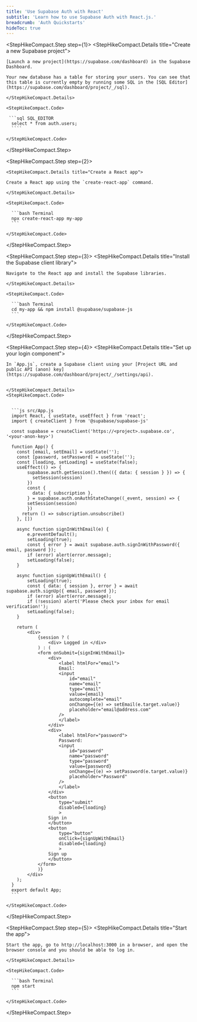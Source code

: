 ```yaml
---
title: 'Use Supabase Auth with React'
subtitle: 'Learn how to use Supabase Auth with React.js.'
breadcrumb: 'Auth Quickstarts'
hideToc: true
---
```


<StepHikeCompact>

  <StepHikeCompact.Step step={1}>
    <StepHikeCompact.Details title="Create a new Supabase project">

    [Launch a new project](https://supabase.com/dashboard) in the Supabase Dashboard.

    Your new database has a table for storing your users. You can see that this table is currently empty by running some SQL in the [SQL Editor](https://supabase.com/dashboard/project/_/sql).

    </StepHikeCompact.Details>

    <StepHikeCompact.Code>

     ```sql SQL_EDITOR
      select * from auth.users;
      ````

    </StepHikeCompact.Code>

  </StepHikeCompact.Step>

  <StepHikeCompact.Step step={2}>

    <StepHikeCompact.Details title="Create a React app">

    Create a React app using the `create-react-app` command.

    </StepHikeCompact.Details>

    <StepHikeCompact.Code>

      ```bash Terminal
      npx create-react-app my-app
      ```

    </StepHikeCompact.Code>

  </StepHikeCompact.Step>

  <StepHikeCompact.Step step={3}>
    <StepHikeCompact.Details title="Install the Supabase client library">

    Navigate to the React app and install the Supabase libraries.

    </StepHikeCompact.Details>

    <StepHikeCompact.Code>

      ```bash Terminal
      cd my-app && npm install @supabase/supabase-js
      ```

    </StepHikeCompact.Code>

  </StepHikeCompact.Step>

  <StepHikeCompact.Step step={4}>
    <StepHikeCompact.Details title="Set up your login component">

    In `App.js`, create a Supabase client using your [Project URL and public API (anon) key](https://supabase.com/dashboard/project/_/settings/api).


    </StepHikeCompact.Details>
    <StepHikeCompact.Code>


      ```js src/App.js
      import React, { useState, useEffect } from 'react';
      import { createClient } from '@supabase/supabase-js'

      const supabase = createClient('https://<project>.supabase.co', '<your-anon-key>')

      function App() {
        const [email, setEmail] = useState('');
        const [password, setPassword] = useState('');
        const [loading, setLoading] = useState(false);
        useEffect(() => {
            supabase.auth.getSession().then(({ data: { session } }) => {
              setSession(session)
            })
            const {
              data: { subscription },
            } = supabase.auth.onAuthStateChange((_event, session) => {
            setSession(session)
            })
          return () => subscription.unsubscribe()
        }, [])

        async function signInWithEmail(e) {
            e.preventDefault();
            setLoading(true);
            const { error } = await supabase.auth.signInWithPassword({ email, password });
            if (error) alert(error.message);
            setLoading(false);
        }

        async function signUpWithEmail() {
            setLoading(true);
            const { data: { session }, error } = await supabase.auth.signUp({ email, password });
            if (error) alert(error.message);
            if (!session) alert('Please check your inbox for email verification!');
            setLoading(false);
        }

        return (
            <div>
                {session ? (
                    <div> Logged in </div>
                ) : (
                <form onSubmit={signInWithEmail}>
                    <div>
                        <label htmlFor="email">
                        Email:
                        <input
                            id="email"
                            name="email"
                            type="email"
                            value={email}
                            autocomplete="email"
                            onChange={(e) => setEmail(e.target.value)}
                            placeholder="email@address.com"
                        />
                        </label>
                    </div>
                    <div>
                        <label htmlFor="password">
                        Password:
                        <input
                            id="password"
                            name="password"
                            type="password"
                            value={password}
                            onChange={(e) => setPassword(e.target.value)}
                            placeholder="Password"
                        />
                        </label>
                    </div>
                    <button
                        type="submit"
                        disabled={loading}
                        >
                    Sign in
                    </button>
                    <button
                        type="button"
                        onClick={signUpWithEmail}
                        disabled={loading}
                        >
                    Sign up
                    </button>
                </form>
                )}
            </div>
        );
      }
      export default App;
      ```

    </StepHikeCompact.Code>

  </StepHikeCompact.Step>

  <StepHikeCompact.Step step={5}>
    <StepHikeCompact.Details title="Start the app">

    Start the app, go to http://localhost:3000 in a browser, and open the browser console and you should be able to log in.

    </StepHikeCompact.Details>

    <StepHikeCompact.Code>

      ```bash Terminal
      npm start
      ```

    </StepHikeCompact.Code>

  </StepHikeCompact.Step>
</StepHikeCompact>
